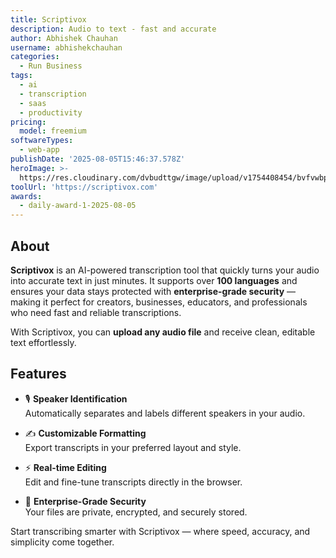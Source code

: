```yaml
---
title: Scriptivox
description: Audio to text - fast and accurate
author: Abhishek Chauhan
username: abhishekchauhan
categories:
  - Run Business
tags:
  - ai
  - transcription
  - saas
  - productivity
pricing:
  model: freemium
softwareTypes:
  - web-app
publishDate: '2025-08-05T15:46:37.578Z'
heroImage: >-
  https://res.cloudinary.com/dvbudttgw/image/upload/v1754408454/bvfvwbppcakdgbqvkbry.png
toolUrl: 'https://scriptivox.com'
awards:
  - daily-award-1-2025-08-05
---
```

## About

**Scriptivox** is an AI-powered transcription tool that quickly turns your audio into accurate text in just minutes. It supports over **100 languages** and ensures your data stays protected with **enterprise-grade security** — making it perfect for creators, businesses, educators, and professionals who need fast and reliable transcriptions.

With Scriptivox, you can **upload any audio file** and receive clean, editable text effortlessly.

## Features

- 🎙️ **Speaker Identification**  
  Automatically separates and labels different speakers in your audio.

- ✍️ **Customizable Formatting**  
  Export transcripts in your preferred layout and style.

- ⚡ **Real-time Editing**  
  Edit and fine-tune transcripts directly in the browser.

- 🔐 **Enterprise-Grade Security**  
  Your files are private, encrypted, and securely stored.


Start transcribing smarter with Scriptivox — where speed, accuracy, and simplicity come together.

